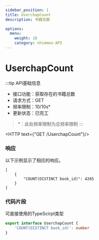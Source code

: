 ```yaml
---
sidebar_position: 1
title: UserchapCount
description: 书籍总数

options:
  menu:
    weight: 10
    category: nhimmeo-API
---
```


# UserchapCount

:::tip API基础信息
- 接口功能：获取存在的书籍总数
- 请求方式：GET
- 频率限制：<span id="blue">10/10s*</span>
- 更新状态：<span id="green">已完工</span>

> *：此处频率限制为总频率限制
:::

<HTTP text={"GET /UserchapCount"}/>

### 响应

以下示例显示了相应的响应。

```tsx title="Response"
[
    {
        "COUNT(DISTINCT book_id)": 4265
    }
]
```

### 代码片段

可直接使用的TypeScirpt类型
```ts
export interface UserchapCount {
    'COUNT(DISTINCT book_id)': number
}
```